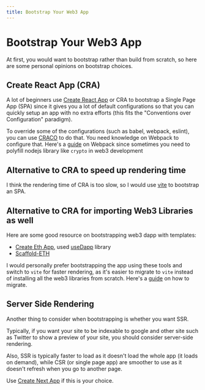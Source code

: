 ```yaml
---
title: Bootstrap Your Web3 App
---
```


# Bootstrap Your Web3 App

At first, you would want to bootstrap rather than build from scratch, so here
are some personal opinions on bootstrap choices.

## Create React App (CRA)

A lot of beginners use
[Create React App](https://github.com/facebook/create-react-app) or CRA to
bootstrap a Single Page App (SPA) since it gives you a lot of default
configurations so that you can quickly setup an app with no extra efforts (this
fits the "Conventions over Configuration" paradigm).

To override some of the configurations (such as babel, webpack, eslint), you can
use [CRACO](https://github.com/dilanx/craco) to do that. You need knowledge on
Webpack to configure that. Here's a
[guide](https://www.sitepoint.com/webpack-beginner-guide/) on Webpack since
sometimes you need to polyfill nodejs library like `crypto` in web3 development

## Alternative to CRA to speed up rendering time

I think the rendering time of CRA is too slow, so I would use
[vite](https://vitejs.dev/) to bootstrap an SPA.

## Alternative to CRA for importing Web3 Libraries as well

Here are some good resource on bootstrapping web3 dapp with templates:

- [Create Eth App](https://github.com/paulrberg/create-eth-app), used
  [useDapp](https://github.com/TrueFiEng/useDApp) library
- [Scaffold-ETH](https://github.com/scaffold-eth/scaffold-eth)

I would personally prefer bootstrapping the app using these tools and switch to
`vite` for faster rendering, as it's easier to migrate to `vite` instead of
installing all the web3 libraries from scratch. Here's a
[guide](https://cathalmacdonnacha.com/migrating-from-create-react-app-cra-to-vite)
on how to migrate.

## Server Side Rendering

Another thing to consider when bootstrapping is whether you want SSR.

Typically, if you want your site to be indexable to google and other site such
as Twitter to show a preview of your site, you should consider server-side
rendering.

Also, SSR is typically faster to load as it doesn't load the whole app (it loads
on demand), while CSR (or single page app) are smoother to use as it doesn't
refresh when you go to another page.

Use [Create Next App](https://nextjs.org/docs/api-reference/create-next-app) if
this is your choice.
